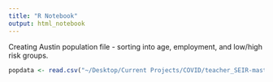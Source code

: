 ```yaml
---
title: "R Notebook"
output: html_notebook
---
```


Creating Austin population file - sorting into age, employment, and low/high risk groups.
```r
popdata <- read.csv("~/Desktop/Current Projects/COVID/teacher_SEIR-master/Teacher Matrices R/popdata.csv", row.names = 1)
```


